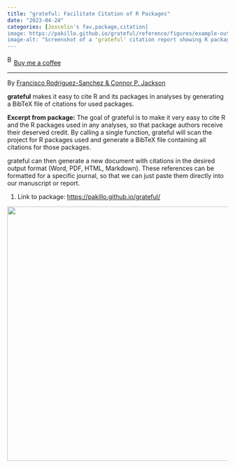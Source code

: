 ```yaml
---
title: "grateful: Facilitate Citation of R Packages"
date: "2023-04-24"
categories: [Joscelin's fav,package,citation]
image: https://pakillo.github.io/grateful/reference/figures/example-output.png
image-alt: "Screenshot of a 'grateful' citation report showing R packages used (base, lme4, tidyverse, vegan), their versions, and citation references. It includes a pre-written paragraph for direct use in reports and full bibliographic entries for each cited package."
---
```


<link href="https://fonts.googleapis.com/css?family=Cookie" rel="stylesheet"><a class="bmc-button" target="_blank" href="https://www.buymeacoffee.com/JoscelinRocha">![Buy me a coffee](https://cdn.buymeacoffee.com/buttons/bmc-new-btn-logo.svg){alt="Buy me a coffee" width="15" height="21"}Buy me a coffee</a>

------------------------------------------------------------------------

By [Francisco Rodriguez-Sanchez & Connor P. Jackson](https://pakillo.github.io/grateful/)

**grateful** makes it easy to cite R and its packages in analyses by generating a BibTeX file of citations for used packages.

**Excerpt from package:** The goal of grateful is to make it very easy to cite R and the R packages used in any analyses, so that package authors receive their deserved credit. By calling a single function, grateful will scan the project for R packages used and generate a BibTeX file containing all citations for those packages.

grateful can then generate a new document with citations in the desired output format (Word, PDF, HTML, Markdown). These references can be formatted for a specific journal, so that we can just paste them directly into our manuscript or report.

1.  Link to package: <https://pakillo.github.io/grateful/>

![](https://pakillo.github.io/grateful/reference/figures/example-output.png){width="581"}
